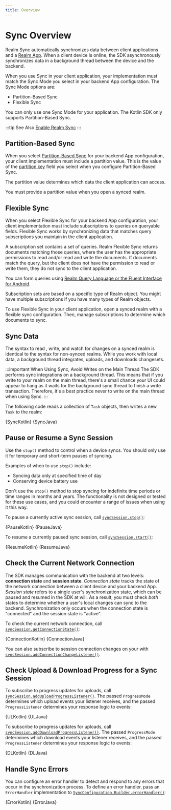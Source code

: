 ```yaml
---
title: Overview
---
```



# Sync Overview

Realm Sync automatically synchronizes data between client applications and
a [Realm App](https://www.mongodb.com/docs/realm/cloud/#std-label-realm-cloud).
When a client device is online, the SDK asynchronously synchronizes data in a
background thread between the device and the backend.

When you use Sync in your client application, your implementation must match
the Sync Mode you select in your backend App configuration. The Sync Mode
options are:

- Partition-Based Sync
- Flexible Sync

You can only use one Sync Mode for your application. The Kotlin
SDK only supports Partition-Based Sync.

:::tip See Also
[Enable Realm Sync](https://www.mongodb.com/docs/realm/sync/configure/enable-sync/#std-label-enable-realm-sync)
:::

## Partition-Based Sync

When you select [Partition-Based Sync](https://www.mongodb.com/docs/realm/sync/data-access-patterns/partitions/#std-label-partition-based-sync)
for your backend App configuration, your client implementation must
include a partition value. This is the value of the
[partition key](https://www.mongodb.com/docs/realm/sync/data-access-patterns/partitions/#std-label-partition-key)
field you select when you configure Partition-Based Sync.

The partition value determines which data the client application can access.

You must provide a partition value when you open a synced realm.

## Flexible Sync

When you select Flexible Sync for your backend App
configuration, your client implementation must include subscriptions to
queries on queryable fields. Flexible Sync works
by synchronizing data that matches query subscriptions you maintain in the
client application.

A subscription set contains a set of queries. Realm Flexible Sync returns
documents matching those queries, where the user has the appropriate
permissions to read and/or read and write the documents. If documents
match the query, but the client does not have the permission to read or
write them, they do not sync to
the client application.

You can form queries using
[Realm Query Language or the Fluent Interface for Android](/sdk/java/realm-database/query-language).

Subscription sets are based on a specific type of Realm object. You
might have multiple subscriptions if you have many types of Realm
objects.

To use Flexible Sync in your client application, open a synced realm
with a flexible sync configuration. Then, manage subscriptions
to determine which documents to sync.

## Sync Data

The syntax to read , write, and watch for changes on a synced realm is
identical to the syntax for non-synced realms. While you work with
local data, a background thread integrates, uploads, and
downloads changesets.

:::important When Using Sync, Avoid Writes on the Main Thread
The SDK performs sync integrations on a background thread. This means
that if you write to your realm on the main thread, there's a small chance your UI
could appear to hang as it waits for the background sync thread to finish a write
transaction. Therefore, it's a best practice never to write on the main thread
when using Sync.
:::

The following code reads a collection of `Task` objects, then writes a
new `Task` to the realm:

<Tabs groupId="java-sdk-languages">
  <TabItem value="kotlin" label="Kotlin">
    <CodeBlock language="kotlin">{SyncKotlin}</CodeBlock>
  </TabItem>
  <TabItem value="java" label="Java">
    <CodeBlock language="java">{SyncJava}</CodeBlock>
  </TabItem>
</Tabs>

## Pause or Resume a Sync Session

Use the `stop()` method to control when a device syncs. You should
only use it for temporary and short-term pauses of syncing.

Examples of when to use `stop()` include:

- Syncing data only at specified time of day
- Conserving device battery use

Don't use the `stop()` method to stop syncing for indefinite time
periods or time ranges in months and years. The functionality is not
designed or tested for these use cases, and you could encounter a range
of issues when using it this way.

To pause a currently active sync session, call
[`syncSession.stop()`](https://www.mongodb.com/docs/realm-sdks/java/latest/io/realm/mongodb/sync/SyncSession.html#stop--):

<Tabs groupId="java-sdk-languages">
  <TabItem value="kotlin" label="Kotlin">
    <CodeBlock language="kotlin">{PauseKotlin}</CodeBlock>
  </TabItem>
  <TabItem value="java" label="Java">
    <CodeBlock language="java">{PauseJava}</CodeBlock>
  </TabItem>
</Tabs>

To resume a currently paused sync session, call
[`syncSession.start()`](https://www.mongodb.com/docs/realm-sdks/java/latest/io/realm/mongodb/sync/SyncSession.html#start--):

<Tabs groupId="java-sdk-languages">
  <TabItem value="kotlin" label="Kotlin">
    <CodeBlock language="kotlin">{ResumeKotlin}</CodeBlock>
  </TabItem>
  <TabItem value="java" label="Java">
    <CodeBlock language="java">{ResumeJava}</CodeBlock>
  </TabItem>
</Tabs>

## Check the Current Network Connection

The SDK manages communication with the backend at two levels:
**connection state** and **session state**. _Connection state_ tracks
the state of the network connection between a client device and your
backend App. _Session state_ refers to a single user's synchronization
state, which can be paused and resumed in the SDK at will. As a
result, you must check _both_ states to determine whether
a user's local changes can sync to the backend. Synchronization
only occurs when the connection state is "connected" and the session
state is "active".

To check the current network connection, call [`syncSession.getConnectionState()`](https://www.mongodb.com/docs/realm-sdks/java/latest/io/realm/mongodb/sync/SyncSession.html#getConnectionState--):

<Tabs groupId="java-sdk-languages">
  <TabItem value="kotlin" label="Kotlin">
    <CodeBlock language="kotlin">{ConnectionKotlin}</CodeBlock>
  </TabItem>
  <TabItem value="java" label="Java">
    <CodeBlock language="java">{ConnectionJava}</CodeBlock>
  </TabItem>
</Tabs>

You can also subscribe to session connection changes on your
with [`syncSession.addConnectionChangeListener()`](https://www.mongodb.com/docs/realm-sdks/java/latest/io/realm/mongodb/sync/SyncSession.html#addConnectionChangeListener-io.realm.mongodb.sync.ConnectionListener-).

## Check Upload & Download Progress for a Sync Session

To subscribe to progress updates for uploads, call
[`syncSession.addUploadProgressListener()`](<https://www.mongodb.com/docs/realm-sdks/java/latest/io/realm/mongodb/sync/SyncSession.html#addUploadProgressListener(io.realm.mongodb.sync.ProgressMode,io.realm.mongodb.sync.ProgressListener)>).
The passed `ProgressMode` determines which upload events your listener receives,
and the passed `ProgressListener` determines your response logic to events:

<Tabs groupId="java-sdk-languages">
  <TabItem value="kotlin" label="Kotlin">
    <CodeBlock language="kotlin">{ULKotlin}</CodeBlock>
  </TabItem>
  <TabItem value="java" label="Java">
    <CodeBlock language="java">{ULJava}</CodeBlock>
  </TabItem>
</Tabs>

To subscribe to progress updates for uploads, call [`syncSession.addDownloadProgressListener()`](<https://www.mongodb.com/docs/realm-sdks/java/latest/io/realm/mongodb/sync/SyncSession.html#addDownloadProgressListener(io.realm.mongodb.sync.ProgressMode,io.realm.mongodb.sync.ProgressListener)>).
The passed `ProgressMode` determines which download events your listener receives,
and the passed `ProgressListener` determines your response logic to events:

<Tabs groupId="java-sdk-languages">
  <TabItem value="kotlin" label="Kotlin">
    <CodeBlock language="kotlin">{DLKotlin}</CodeBlock>
  </TabItem>
  <TabItem value="java" label="Java">
    <CodeBlock language="java">{DLJava}</CodeBlock>
  </TabItem>
</Tabs>

## Handle Sync Errors

You can configure an error handler to detect and respond to any errors that
occur in the synchronization process. To define an error handler, pass an
`ErrorHandler` implementation to [`SyncConfiguration.Builder.errorHandler()`](https://www.mongodb.com/docs/realm-sdks/java/latest/io/realm/mongodb/sync/SyncConfiguration.Builder.html#errorHandler-io.realm.mongodb.sync.SyncSession.ErrorHandler-):

<Tabs groupId="java-sdk-languages">
  <TabItem value="kotlin" label="Kotlin">
    <CodeBlock language="kotlin">{ErrorKotlin}</CodeBlock>
  </TabItem>
  <TabItem value="java" label="Java">
    <CodeBlock language="java">{ErrorJava}</CodeBlock>
  </TabItem>
</Tabs>
